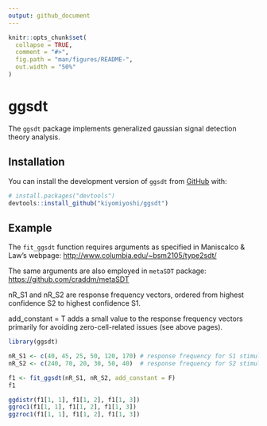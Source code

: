 ```yaml
---
output: github_document
---
```


<!-- README.md is generated from README.Rmd. Please edit that file -->

```r
knitr::opts_chunk$set(
  collapse = TRUE,
  comment = "#>",
  fig.path = "man/figures/README-",
  out.width = "50%"
)
```

# ggsdt

<!-- badges: start -->
<!-- badges: end -->

The `ggsdt` package implements generalized gaussian signal detection theory analysis.

## Installation

You can install the development version of `ggsdt` from [GitHub](https://github.com/) with:

``` r
# install.packages("devtools")
devtools::install_github("kiyomiyoshi/ggsdt")
```
## Example

The `fit_ggsdt` function requires arguments as specified in Maniscalco & Law’s webpage: <http://www.columbia.edu/~bsm2105/type2sdt/>

The same arguments are also employed in `metaSDT` package: <https://github.com/craddm/metaSDT>

nR_S1 and nR_S2 are response frequency vectors, ordered from highest confidence S2 to highest confidence S1.

add_constant = T adds a small value to the response frequency vectors primarily for avoiding zero-cell-related issues (see above pages).

```r
library(ggsdt)

nR_S1 <- c(40, 45, 25, 50, 120, 170) # response frequency for S1 stimuli
nR_S2 <- c(240, 70, 20, 30, 50, 40)  # response frequency for S2 stimuli

f1 <- fit_ggsdt(nR_S1, nR_S2, add_constant = F)
f1
```

```r
ggdistr(f1[1, 1], f1[1, 2], f1[1, 3])
ggroc1(f1[1, 1], f1[1, 2], f1[1, 3])
ggzroc1(f1[1, 1], f1[1, 2], f1[1, 3])
```
